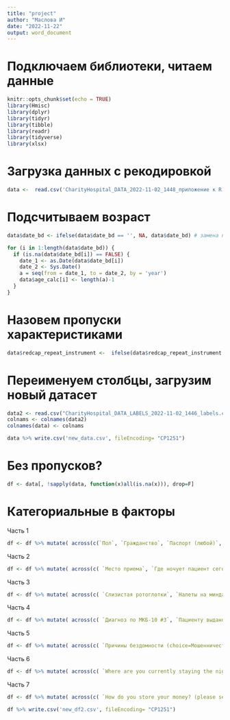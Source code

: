 ```yaml
---
title: "project"
author: "Маслова И"
date: "2022-11-22"
output: word_document
---
```


# Подключаем библиотеки, читаем данные

```r
knitr::opts_chunk$set(echo = TRUE)
library(Hmisc)
library(dplyr)
library(tidyr)
library(tibble)
library(readr)
library(tidyverse)
library(xlsx)
```



# Загрузка данных с рекодировкой

```r
data <-  read.csv('CharityHospital_DATA_2022-11-02_1448_приложение к R.csv', fileEncoding= "utf-8")
```

# Подсчитываем возраст

```r
data$date_bd <- ifelse(data$date_bd == '', NA, data$date_bd) # замена пустый ячеек на NA

for (i in 1:length(data$date_bd)) {
  if (is.na(data$date_bd[i]) == FALSE) {
    date_1 <- as.Date(data$date_bd[i])
    date_2 <- Sys.Date()
    a = seq(from = date_1, to = date_2, by = 'year')
    data$age_calc[i] <- length(a)-1
  }
}

```


# Назовем пропуски характеристиками

```r

data$redcap_repeat_instrument <-  ifelse(data$redcap_repeat_instrument == '', 'Характеристики', data$redcap_repeat_instrument)


```



# Переименуем столбцы, загрузим новый датасет
 
```r

data2 <- read.csv("CharityHospital_DATA_LABELS_2022-11-02_1446_labels.csv", encoding = "UTF-8", check.names=FALSE)
colnams <- colnames(data2)
colnames(data) <- colnams

data %>% write.csv('new_data.csv', fileEncoding= "CP1251")

```

# Без пропусков?

```r
df <- data[, !sapply(data, function(x)all(is.na(x))), drop=F]
```


# Категориальные в факторы

Часть 1
```r
df <- df %>% mutate( across(c(`Пол`, `Гражданство`, `Паспорт (любой)`, `Полис ОМС`, `СНИЛС`, `Восстановление документов через Кинонию (choice=отправили в паспортный стол)`, `Восстановление документов через Кинонию (choice=вернулся с информацией из паспортного стола)`, `Восстановление документов через Кинонию (choice=выдана госпошлина)`, `Регистрация`, `Согласие на обработку персональных данных заполнено?`, `Complete?`,  `Анамнез со слов по ТБ`, `ВИЧ-инфекция`, `Гепатит С`, `Сифилис`,`Прием АРВТ`, `никотиновая зависимость`, `алкогольная зависимость`, `ПАВ инъекционно (вв,вм героин, метадон, соли и пр.)`, `ПАВ НЕинъекционно (курение, per os)`, `Complete?.1`, `Complete?.2`), function(x) as.factor(x)))
```

Часть 2
```r
df <- df %>% mutate( across(c( `Место приема`, `Где ночует пациент сегодня? (или где ночевал вчера?)`, `Вы ассистент? (то есть не врач; человек, не имеющий возможности в силу своей квалификации принимать медицинские решения о здоровье пациента и нести за них ответственность)?`, `Опьянение (алкогольное, наркотическое)`, `Жалобы &nbsp; (choice=дыхательная система)`, `Жалобы &nbsp; (choice=желудочно-кишечный тракт (ЖКТ))`, `Жалобы &nbsp; (choice=сердечно-сосудистая система (ССС))`, `Жалобы &nbsp; (choice=мочеполовая система)`, `Жалобы &nbsp; (choice=опорно-двигательная система)`, `Жалобы &nbsp; (choice=ЦНС=психиатрия=ментальные нарушения)`, `Жалобы &nbsp; (choice=зрение)`, `Жалобы &nbsp; (choice=эндокринная система)`, `Жалобы &nbsp; (choice=болевой синдром)`, `Жалобы &nbsp; (choice=острая травма)`, `Жалобы &nbsp; (choice=сыпь)`, `Жалобы &nbsp; (choice=рана)`, `Жалобы &nbsp; (choice=жалоб не предъявляет\\иные жалобы)`), function(x) as.factor(x)))
```
Часть 3

```r
df <- df %>% mutate( across(c( `Слизистая ротоглотки`, `Налеты на миндалинах`, `Дыхание через нос`, `Грудная клетка`, `Кашель (choice=сухой, малопродуктивный)`, `Кашель (choice=влажный, продуктивный)`, `Кашель (choice=приступообразный)`, `Кашель (choice=преимущественно утром)`, `Кашель (choice=постоянно в течение дня)`, `Кашель (choice=мучительный, нарушает сон)`, `Мокрота (choice=слизистая)`, `Мокрота (choice=гнойная)`, `Мокрота (choice=слизисто-гнойная)`, `Мокрота (choice=скудное количество)`, `Мокрота (choice=умеренное количество)`, `Мокрота (choice=обильное количество)`, `Аускультативно дыхание`, `Хрипы`, `Живот`, `Рвота (choice=неукротимая)`, `Рвота (choice=однократно)`, `Рвота (choice=съеденной пищей без пат. примесей)`, `Рвота (choice=с алой кровью)`, `Рвота (choice=с измененной кровью)`,`Физиологические отправления (choice=мочеиспускание не нарушено, стул оформленный)`, `Физиологические отправления (choice=признаки дизурии)`, `Физиологические отправления (choice=диарея)`, `Физиологические отправления (choice=мелена)`, `Отеки (choice=пастозность голеней)`, `Отеки (choice=отеки ног до паха)`, `Отеки (choice=отечность выше паха)`, `Отеки (choice=анасарка)`, `Отеки (choice=асцит)`, `Диагноз по МКБ-10 #1`, `Диагноз по МКБ-10 #2`, `Наши действия (choice=ведем амбулаторно)`, `Наши действия (choice=тестируем на инфекции)`, `Наши действия (choice=вакцинируем)`, `Наши действия (choice=проводим перевязку)`, `Наши действия (choice=оцениваем остроту зрения\\выдаем очки)`, `Наши действия (choice=выдаем медикаменты)`, `Наши действия (choice=вызываем СМП)`, `Наши действия (choice=пациент отказался от госпитализации)`), function(x) as.factor(x)))
```
 Часть 4
```r
df <- df %>% mutate( across(c( `Диагноз по МКБ-10 #3`, `Пациенту выдано: (choice=согласие на медицинскую тайну)`, `Пациенту выдано: (choice=направление ф.057/у)`, `Пациенту выдано: (choice=справка ББ с фото)`, `Пациенту выдано: (choice=консультативное заключение)`, `Пациенту выдано: (choice=жетон на метро)`, `Пациенту выдано: (choice=БСК на метро)`, `Пациенту выдано: (choice=лайфпак М\\Ж)`, `Пациенту выдано: (choice=спальник)`, `Пациенту выдано: (choice=мобильный телефон)`, `Пациенту выдано: (choice=SIM-карта к телефону)`, `Пациенту выдано: (choice=трость\\костыль)`, `Пациенту выдано: (choice=тест на беременность)`, `Пациенту выдано: (choice=средства интимной гигиены (прокладки, тампоны) комплект)`, `Complete?.3`, `Характеристики необходимых очков`, `OD`, `Прибор для измерения ВГД`, `OS`, `Мидриаз`, `Куда направили? &nbsp;`, `Откуда выдаем очки?`, `Футляр`, `Статус заказа по очкам (отмечают координаторы по очкам ББ`, `Complete?.4`, `На что тестируем? (choice=ВИЧ-инфекция)`, `На что тестируем? (choice=Вирусный гепатит С)`, `На что тестируем? (choice=Вирусный гепатит В)`, `На что тестируем? (choice=Сифилис)`, `На что тестируем? (choice=COVID-19)`, `Результат экспресс-теста на ВИЧ-инфекцию`, `Результат экспресс-теста на вирусный гепатит В`, `Результат экспресс-теста на вирусный гепатит С`, `Результат экспресс-теста на сифилис`, `Результат экспресс-теста на антигены COVID-19 (номер на бланке&nbsp; - ID пациента + дата, например '876 от 26.07.2022')`, `Взят расширенный серологический анализ на сифилис (две пробирки венозной крови+направление)`, `Complete?.5`, `Вакцинация против (choice=сезонного гриппа)`, `Вакцинация против (choice=COVID-19)`, `Вакцинация против (choice=пневмококковой инфекции (Превенар 13))`, `Вакцинация против (choice=менингококковой инфекции (Менактра))`, `Вакцинация против (choice=дифтерии, столбняка (АДС-М))`, `Вакцинация против (choice=ничего из перечисленного/отказ)`, `COVID-19: Вакцина`, `COVID-19: Кратность введения`, `Грипп: Вакцина`, `Complete?.6`, `Complete?.7`, `Выпускник детского дома`, `Образование`, `Семейное положение`, `Был(а) в МЛС`), function(x) as.factor(x)))
```
 Часть 5
 
```r
df <- df %>% mutate( across(c( `Причины бездомности (choice=Мошенничество/вымогательство (с жильем))`, `Причины бездомности (choice=Осуждение к лишению свободы)`, `Причины бездомности (choice=Семейные проблемы)`, `Причины бездомности (choice=Вынужденный переселенец)`, `Причины бездомности (choice=Выселение из служебного жилья)`, `Причины бездомности (choice=Переезд в поисках работы)`, `Причины бездомности (choice=Желание путешествовать\\переезд в другой город)`, `Причины бездомности (choice=Сгорело\\пришло в негодность жилье)`, `Причины бездомности (choice=Выпускник интерната)`, `Причины бездомности (choice=Взыскание жилья за долги)`, `Причины бездомности (choice=Конфликт с соседями)`, `Причины бездомности (choice=Хим.зависимость)`, `Причины бездомности (choice=Заболевания\\травмы)`, `Причины бездомности (choice=Потеря работы)`, `Причины бездомности (choice=Потеря возможности снимать жилье)`, `Причины бездомности (choice=Продажа жилья)`, `Причины бездомности (choice=Украли крупную сумму денег)`, `Причины бездомности (choice=Утрата документов)`, `Причины бездомности (choice=Обманул работодатель)`, `Причины бездомности (choice=Отказ от ответа)`, `Источники существования (choice=Постоянная работа)`, `Источники существования (choice=Временная работа)`, `Источники существования (choice=Пенсия, пособие)`, `Источники существования (choice=Подаяние)`, `Источники существования (choice=Помощь близких и друзей)`, `Источники существования (choice=Собирательство)`, `Источники существования (choice=Благотворительность (в т.ч. церковная))`, `Источники существования (choice=Рабочие дома)`, `Источники существования (choice=Отказ от ответа)`, `Complete?.8`, `Беременность`, `Complete?.9`, `Complete?.10`, `Check if this person identifies as a different gender. (choice=)`, `Communicable Languages (choice=English)`, `Communicable Languages (choice=Spanish)`, `Communicable Languages (choice=Creole)`, `Communicable Languages (choice=Portuguese)`, `Communicable Languages (choice=Other)`, `Complete?.11`, `Where are you currently staying the night? (choice=Shelter)`, `Where are you currently staying the night? (choice=Outside)`, `Where are you currently staying the night? (choice=Car)`), function(x) as.factor(x)))
```
 
Часть 6
```r
df <- df %>% mutate( across(c( `Where are you currently staying the night? (choice=Building)`, `Where are you currently staying the night? (choice=Other)`, `Services that come to you outside (select all that apply) (choice=Showers)`, `Services that come to you outside (select all that apply) (choice=Food)`, `Services that come to you outside (select all that apply) (choice=Laundry)`, `Services that come to you outside (select all that apply) (choice=Hygiene)`, `Services that come to you outside (select all that apply) (choice=Legal help)`, `Services that come to you outside (select all that apply) (choice=Needle Exchange)`, `Services that come to you outside (select all that apply) (choice=Medical)`, `In the past year, have you visited the ER for any of the following reasons: (choice=Wound Care)`, `In the past year, have you visited the ER for any of the following reasons: (choice=Medications)`, `In the past year, have you visited the ER for any of the following reasons: (choice=Other)`, `What social services do you use? (select all that apply) (choice=Soup Kitchens)`, `What social services do you use? (select all that apply) (choice=Food bank)`, `What social services do you use? (select all that apply) (choice=Day Shelter)`, `What social services do you use? (select all that apply) (choice=Clothing Closet)`, `What social services do you use? (select all that apply) (choice=Job assistance)`, `What social services do you use? (select all that apply) (choice=Legal assistance)`, `Have you had any involvement with the judicial system? (select all that apply) (choice=Tickets)`, `Have you had any involvement with the judicial system? (select all that apply) (choice=Imprisonment)`, `Have you had any involvement with the judicial system? (select all that apply) (choice=No involvement)`, `Do you have any of the following forms of income? (select all that apply) (choice=Welfare/state support)`, `Do you have any of the following forms of income? (select all that apply) (choice=SNAP Food Benefits (Food Stamps))`, `Do you have any of the following forms of income? (select all that apply) (choice=Odd Jobs)`, `Do you have any of the following forms of income? (select all that apply) (choice=Asking for money on the street (Panhandling))`, `Do you have any of the following forms of income? (select all that apply) (choice=Selling drugs)`, `Do you have any of the following forms of income? (select all that apply) (choice=Sex Work)`, `Do you have any of the following forms of income? (select all that apply) (choice=Other)`), function(x) as.factor(x)))
```
Часть 7

```r
df <- df %>% mutate( across(c( `How do you store your money? (please select all that apply) (choice=Cash - on person)`, `How do you store your money? (please select all that apply) (choice=Cash - hidden or with family/friend)`, `How do you store your money? (please select all that apply) (choice=Bank Account - Debit Card)`, `What forms of identification do you possess? (choice=Drivers License)`, `What forms of identification do you possess? (choice=State Identification Card)`, `What forms of identification do you possess? (choice=Social Security Card)`, `What forms of identification do you possess? (choice=Birth Certificate)`, `Where do you usually get food? (choice=Soup Kitchen)`, `Where do you usually get food? (choice=Outreach Group)`, `Where do you usually get food? (choice=Shelter)`, `Where do you usually get food? (choice=Day Center)`, `Where do you usually get food? (choice=Church)`, `Where do you usually get food? (choice=Convenience Store)`, `Do you eat any of the following foods? (choice=Carbohydrates (Bread, Rice, Pasta))`, `Do you eat any of the following foods? (choice=Meat)`, `Do you eat any of the following foods? (choice=Vegetables)`, `Do you eat any of the following foods? (choice=Fruit)`, `Do you eat any of the following foods? (choice=Sweets)`, `Do you eat any of the following foods? (choice=Chips/Packaged Snacks)`, `What is your normal source of water? (choice=New bottles of water)`, `What is your normal source of water? (choice=Water fountain)`, `What is your normal source of water? (choice=Bathroom sink)`, `What is your normal source of water? (choice=Hose)`, `What is your normal source of water? (choice=Other)`, `Where do you shower/bathe? (choice=Day shelter)`, `Where do you shower/bathe? (choice=Overnight shelter)`, `Where do you shower/bathe? (choice=Beach bathroom/shower)`, `Where do you shower/bathe? (choice=Other public bathroom)`, `Where do you shower/bathe? (choice=Other private (business) bathroom)`, `What type of shelter is used? (choice=Inside a building)`, `What type of shelter is used? (choice=Next to/beside a building with overhang protection)`, `What type of shelter is used? (choice=Overpass)`, `What type of shelter is used? (choice=Tent)`, `What type of shelter is used? (choice=Blanket Fort)`, `What type of shelter is used? (choice=Blanket)`, `What type of shelter is used? (choice=Umbrella)`, `What position are you in while sleeping? (choice=Lying down on bench)`, `What position are you in while sleeping? (choice=Lying down on ground)`, `What position are you in while sleeping? (choice=Sitting up on bench)`, `What position are you in while sleeping? (choice=Sitting up on ground)`, `What time of day do you sleep? (choice=Night (8pm-5am))`, `What time of day do you sleep? (choice=Morning (5am-10am))`, `What time of day do you sleep? (choice=During Afternoon (10am-5pm))`, `What time of day do you sleep? (choice=During Evening (5pm-8pm))`, `What time of day do you sleep? (choice=No pattern - always changes)`, `What fears do you have? (choice=Being robbed)`, `What fears do you have? (choice=Being attacked)`, `What fears do you have? (choice=Being sexually assaulted)`, `What fears do you have? (choice=Police, law enforcement harassment, fines, arrest)`, `What fears do you have? (choice=Other)`, `Complete?.12`, `Визуально-аналоговая шкала боли`, `Состояние`, `Сознание`, `Complete?.13`), function(x) as.factor(x)))
```


```r
df %>% write.csv('new_df2.csv', fileEncoding= "CP1251")
```









